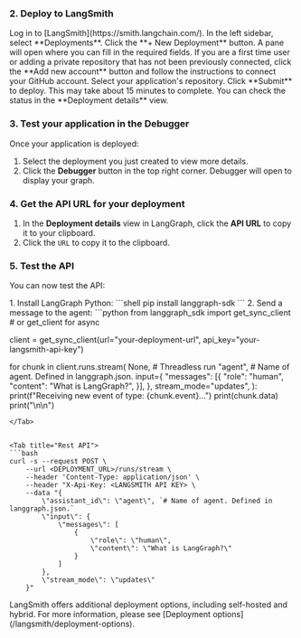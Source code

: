 
### 2. Deploy to LangSmith

<Steps>
<Step title="Navigate to LangSmith Deployments">
    Log in to [LangSmith](https://smith.langchain.com/). In the left sidebar, select **Deployments**.
</Step>
<Step title="Create new deployment">
    Click the **+ New Deployment** button. A pane will open where you can fill in the required fields.
</Step>
<Step title="Link repository">
    If you are a first time user or adding a private repository that has not been previously connected, click the **Add new account** button and follow the instructions to connect your GitHub account.
</Step>
<Step title="Deploy repository">
    Select your application's repository. Click **Submit** to deploy. This may take about 15 minutes to complete. You can check the status in the **Deployment details** view.
</Step>
</Steps>

### 3. Test your application in the Debugger

Once your application is deployed:

1. Select the deployment you just created to view more details.
2. Click the **Debugger** button in the top right corner. Debugger will open to display your graph.

### 4. Get the API URL for your deployment

1. In the **Deployment details** view in LangGraph, click the **API URL** to copy it to your clipboard.
2. Click the `URL` to copy it to the clipboard.

### 5. Test the API

You can now test the API:

<Tabs>
<Tab title="Python">
1. Install LangGraph Python:
```shell
pip install langgraph-sdk
```
2. Send a message to the agent:
```python
from langgraph_sdk import get_sync_client # or get_client for async

client = get_sync_client(url="your-deployment-url", api_key="your-langsmith-api-key")

for chunk in client.runs.stream(
    None,    # Threadless run
    "agent", # Name of agent. Defined in langgraph.json.
    input={
        "messages": [{
            "role": "human",
            "content": "What is LangGraph?",
        }],
    },
    stream_mode="updates",
):
    print(f"Receiving new event of type: {chunk.event}...")
    print(chunk.data)
    print("\n\n")
```
</Tab>


<Tab title="Rest API">
```bash
curl -s --request POST \
    --url <DEPLOYMENT_URL>/runs/stream \
    --header 'Content-Type: application/json' \
    --header "X-Api-Key: <LANGSMITH API KEY> \
    --data "{
        \"assistant_id\": \"agent\", `# Name of agent. Defined in langgraph.json.`
        \"input\": {
            \"messages\": [
                {
                    \"role\": \"human\",
                    \"content\": \"What is LangGraph?\"
                }
            ]
        },
        \"stream_mode\": \"updates\"
    }"
```
</Tab>
</Tabs>

<Tip>
LangSmith offers additional deployment options, including self-hosted and hybrid. For more information, please see [Deployment options](/langsmith/deployment-options).
</Tip>
